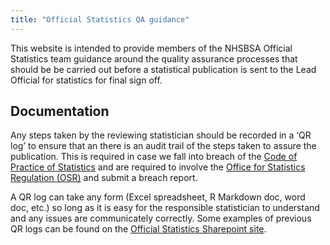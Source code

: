 ```yaml
---
title: "Official Statistics QA guidance"
---
```


This website is intended to provide members of the NHSBSA Official Statistics team guidance around the quality assurance processes that should be be carried out before a statistical publication is sent to the Lead Official for statistics for final sign off.

## Documentation

Any steps taken by the reviewing statistician should be recorded in a 'QR log' to ensure that an there is an audit trail of the steps taken to assure the publication. This is required in case we fall into breach of the [Code of Practice of Statistics](https://code.statisticsauthority.gov.uk/) and are required to involve the [Office for Statistics Regulation (OSR)](https://osr.statisticsauthority.gov.uk/) and submit a breach report.

A QR log can take any form (Excel spreadsheet, R Markdown doc, word doc, etc.) so long as it is easy for the responsible statistician to understand and any issues are communicately correctly. Some examples of previous QR logs can be found on the [Official Statistics Sharepoint site](https://nhsbsauk.sharepoint.com/:f:/t/OfficialStatistics109/EsASBsMSUGFIlig_4eev-UsBuesTOyRn0Ih32bY4wFUW_w?e=M610ta).